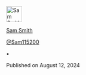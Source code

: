 
<div class="flex flex-row gap-4">
  <div class="group">
    <a
      target="_blank"
      class="no-underline"
      href="https://twitter.com/Sam115200"
    >
      <div class="flex items-center space-x-3 text-sm">
        <div class="flex items-center justify-center w-10 h-10">
          <img
            alt="Sam Smith"
            width="42"
            height="42"
            class="relative rounded-full bg-white"
            src="/images/sam.webp"
          />
        </div>
        <div class="flex-1 text-left leading-tight group-hover:text-gray-500">
          <p class="font-medium m-0">Sam Smith</p>
          <p class="text-sm font-normal text-gray-500 m-0">@Sam115200</p>
        </div>
      </div>
    </a>
  </div>
  <div class="flex flex-row gap-4 items-center">
    <p class="text-sm text-gray-500 m-0">•</p>
    <p class="text-sm text-gray-500 m-0">Published on August 12, 2024</p>
  </div>
</div>
